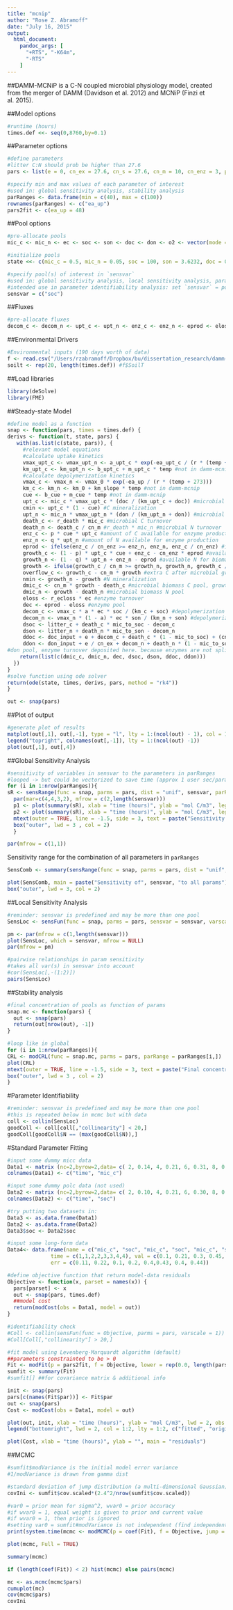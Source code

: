 ```yaml
---
title: "mcnip"
author: "Rose Z. Abramoff"
date: "July 16, 2015"
output: 
  html_document:
    pandoc_args: [
      "+RTS", "-K64m",
      "-RTS"
    ]
---
```

##DAMM-MCNiP is a C-N coupled microbial physiology model, created from the merger of DAMM (Davidson et al. 2012) and MCNiP (Finzi et al. 2015). 

##Model options
```r
#runtime (hours)
times.def <<- seq(0,8760,by=0.1)
```

##Parameter options
```r
#define parameters
#litter C:N should prob be higher than 27.6
pars <- list(e = 0, cn_ex = 27.6, cn_s = 27.6, cn_m = 10, cn_enz = 3, p = 0.5, q = 0.5, a = 0.5, r = 0.008314, r_death = 0.00015, r_ecloss = 0.001, mic_to_soc = 0.5, mic_to_son = 0.5, doc_input = 0.0005, litter_c = 0.0005, don_input = 0.0005/27.6, litter_n = 0.0005/27.6, a_upt_c = 1e8, vmax_0 = 1e8, ea_upt_c = 48, ea_up = 48, b_upt_c = 0.1, m_upt_c = 0.01, km_0 = 500, km_slope = 5, b_cue = 0.63, m_cue = -0.016, temp = 20)

#specify min and max values of each parameter of interest
#used in: global sensitivity analysis, stability analysis
parRanges <- data.frame(min = c(40), max = c(100))
rownames(parRanges) <- c("ea_up")
pars2fit <- c(ea_up = 48)
```

##Pool options
```r
#pre-allocate pools
mic_c <- mic_n <- ec <- soc <- son <- doc <- don <- o2 <- vector(mode = "double", length = length(times.def)) 

#initialize pools
state <<- c(mic_c = 0.5, mic_n = 0.05, soc = 100, son = 3.6232, doc = 0.5, don = 0.0333, ec = 0.01)

#specify pool(s) of interest in `sensvar`
#used in: global sensitivity analysis, local sensitivity analysis, parameter identifiability analysis
#intended use in parameter identifiability analysis: set `sensvar` = pools for which there are data, then assess collinearity to determine which parameter combinations require data
sensvar = c("soc")
```

##Fluxes
```r
#pre-allocate fluxes
decom_c <- decom_n <- upt_c <- upt_n <- enz_c <- enz_n <- eprod <- eloss <- growth_c <- growth_n <- growth <- death_c <- death_n <- overflow_c <- cmin <- nmin <- vector(mode = "double", length = length(times.def))
```

##Environmental Drivers
```r
#Environmental inputs (190 days worth of data)
f <- read.csv("/Users/rzabramoff/Dropbox/bu/dissertation_research/damm-mcnip/hformat.csv", sep=",",header=T, na.strings="NA")
soilt <- rep(20, length(times.def)) #f$SoilT
```

##Load libraries
```r
library(deSolve)
library(FME)
```


##Steady-state Model
```r
#define model as a function
snap <- function(pars, times = times.def) {
derivs <- function(t, state, pars) {
   with(as.list(c(state, pars)), {
     #relevant model equations
     #calculate uptake kinetics
     vmax_upt_c <- vmax_upt_n <- a_upt_c * exp(-ea_upt_c / (r * (temp + 273)))
     km_upt_c <- km_upt_n <- b_upt_c + m_upt_c * temp #not in damm-mcnip
     #calculate depolymerization kinetics
     vmax_c <- vmax_n <- vmax_0 * exp(-ea_up / (r * (temp + 273)))
     km_c <- km_n <- km_0 + km_slope * temp #not in damm-mcnip
     cue <- b_cue + m_cue * temp #not in damm-mcnip
     upt_c <- mic_c * vmax_upt_c * (doc / (km_upt_c + doc)) #microbial C uptake
     cmin <- upt_c * (1 - cue) #C mineralization
     upt_n <- mic_n * vmax_upt_n * (don / (km_upt_n + don)) #microbial N uptake
     death_c <- r_death * mic_c #microbial C turnover
     death_n <- death_c / cn_m #r_death * mic_n #microbial N turnover
     enz_c <- p * cue * upt_c #amount of C available for enzyme production after C allocated to mineralization
     enz_n <- q * upt_n #amount of N available for enzyme production
     eprod <- ifelse(enz_c / cn_enz >= enz_n, enz_n, enz_c / cn_enz) #if enzyme production is N-limited, then number of enzyme produced = N cost for enzyme production (1 enzyme made for every 1 N used), else enzyme production C-limited
     growth_c <- (1 - p) * upt_c * cue + enz_c - cn_enz * eprod #available C for biomass growth
     growth_n <- (1 - q) * upt_n + enz_n - eprod #available N for biomass growth
     growth <- ifelse(growth_c / cn_m >= growth_n, growth_n, growth_c / cn_m) #if microbes N-limited, then amount of microbial biomass growth equals cost of N to produce microbes, else growth is C-limited
     overflow_c <- growth_c - cn_m * growth #extra C after microbial growth goes to overflow metabolism
     nmin <- growth_n - growth #N mineralization
     dmic_c <- cn_m * growth - death_c #microbial biomass C pool, growth multiplied by C:N of microbes because growth = N cost to build a microbe, but C cost is greater
     dmic_n <- growth - death_n #microbial biomass N pool
     eloss <- r_ecloss * ec #enzyme turnover
     dec <- eprod - eloss #enzyme pool
     decom_c <- vmax_c * a * ec * soc / (km_c + soc) #depolymerization of soc by enzymes
     decom_n <- vmax_n * (1 - a) * ec * son / (km_n + son) #depolymerization of son by enzymes
     dsoc <- litter_c + death_c * mic_to_soc - decom_c
     dson <- litter_n + death_n * mic_to_son - decom_n
     ddoc <- doc_input + e + decom_c + death_c * (1 - mic_to_soc) + (cn_enz / (1 + cn_enz)) * eloss - upt_c #doc pool, enzyme turnover deposited here.
     ddon <- don_input + e / cn_ex + decom_n + death_n * (1 - mic_to_son) + (1 / cn_enz) * eloss - upt_n
#don pool, enzyme turnover deposited here. because enzymes are not split up into separate pools within the model, the amount of C and N created by the turnover of an enzyme is calculated using the C:N of enzymes
    return(list(c(dmic_c, dmic_n, dec, dsoc, dson, ddoc, ddon)))
  })
}
#solve function using ode solver
return(ode(state, times, derivs, pars, method = "rk4"))
}

out <- snap(pars)
```

##Plot of output
```r
#generate plot of results
matplot(out[,1], out[,-1], type = "l", lty = 1:(ncol(out) - 1), col = 1, xlab = "time (hours)", ylab = "mol C/m3")
legend("topright", colnames(out[,-1]), lty = 1:(ncol(out) -1))
plot(out[,1], out[,4])
```

##Global Sensitivity Analysis
```r
#sensitivity of variables in sensvar to the parameters in parRanges
#looped -> but could be vectorized to save time (approx 1 user sec/parameter)
for (i in 1:nrow(parRanges)){
sR <- sensRange(func = snap, parms = pars, dist = "unif", sensvar, parRange = parRanges[i,], num = 100)
  par(mar=c(4,4,3,2), mfrow = c(2,length(sensvar)))
  p1 <- plot(summary(sR), xlab = "time (hours)", ylab = "mol C/m3", legpos = "topleft", mfrow = NULL)
  p2 <- plot(summary(sR), xlab = "time (hours)", ylab = "mol C/m3", legpos = "topleft", mfrow = NULL, quant = TRUE, col = c("lightblue", "blue"))
  mtext(outer = TRUE, line = -1.5, side = 3, text = paste("Sensitivity to", rownames(parRanges[i,])), cex = 1.25)
  box("outer", lwd = 3 , col = 2)
  }
```

```r
par(mfrow = c(1,1))
```

Sensitivity range for the combination of all parameters in `parRanges`
```r
SensComb <- summary(sensRange(func = snap, parms = pars, dist = "unif", sensvar = sensvar, parRange = parRanges, num = 100))

plot(SensComb, main = paste("Sensitivity of", sensvar, "to all params"), xlab = "time (hours)", ylab = "mol C/m3")
box("outer", lwd = 3, col = 2)
```


##Local Sensitivity Analysis
```r
#reminder: sensvar is predefined and may be more than one pool
SensLoc <- sensFun(func = snap, parms = pars, sensvar = sensvar, varscale = 1)

pm <- par(mfrow = c(1,length(sensvar)))
plot(SensLoc, which = sensvar, mfrow = NULL)
par(mfrow = pm)

#pairwise relationships in param sensitivity
#takes all var(s) in sensvar into account
#cor(SensLoc[,-(1:2)])
pairs(SensLoc)
```

##Stability analysis
```r
#final concentration of pools as function of params
snap.mc <- function(pars) {
  out <- snap(pars)
  return(out[nrow(out), -1])
}

#loop like in global
for (i in 1:nrow(parRanges)){
CRL <- modCRL(func = snap.mc, parms = pars, parRange = parRanges[i,])
plot(CRL)
mtext(outer = TRUE, line = -1.5, side = 3, text = paste("Final concentration response to", rownames(parRanges[i,])), cex = 1.25)
box("outer", lwd = 3 , col = 2)
}
```

#Parameter Identifiability
```r
#reminder: sensvar is predefined and may be more than one pool
#this is repeated below in mcmc but with data
coll <- collin(SensLoc)
goodColl <- coll[coll[,"collinearity"] < 20,]
goodColl[goodColl$N == (max(goodColl$N)),]
```

#Standard Parameter Fitting
```r
#input some dummy micc data
Data1 <- matrix (nc=2,byrow=2,data= c( 2, 0.14, 4, 0.21, 6, 0.31, 8, 0.40, 10, 0.69, 12, 0.97, 14, 1.42, 16, 2.0, 18, 3.0, 20, 4.5, 22, 6.5, 24, 9.5, 26, 13.5, 28, 20.5, 30, 29 , 35, 65, 40, 61))
colnames(Data1) <- c("time", "mic_c")

#input some dummy polc data (not used)
Data2 <- matrix (nc=2,byrow=2,data= c( 2, 0.10, 4, 0.21, 6, 0.30, 8, 0.40, 10, 0.67, 12, 0.99, 14, 1.47, 16, 2.0, 18, 3.0, 20, 4.5, 22, 6.8, 24, 9.2, 26, 13.5, 28, 20.6, 30, 29 , 35, 65, 40, 61))
colnames(Data2) <- c("time", "soc")

#try putting two datasets in:
Data3 <- as.data.frame(Data1)
Data2 <- as.data.frame(Data2)
Data3$soc <- Data2$soc

#input some long-form data
Data4<- data.frame(name = c("mic_c", "soc", "mic_c", "soc", "mic_c", "soc", "mic_c", "soc"),
              time = c(1,1,2,2,3,3,4,4), val = c(0.1, 0.21, 0.3, 0.45, 0.54, 0.67, 0.8, 0.99),
              err = c(0.11, 0.22, 0.1, 0.2, 0.4,0.43, 0.4, 0.44))

#define objective function that return model-data residuals
Objective <- function(x, parset = names(x)) {
  pars[parset] <- x
  out <- snap(pars, times.def)
  ##model cost
  return(modCost(obs = Data1, model = out))
}

#identifiability check
#Coll <- collin(sensFun(func = Objective, parms = pars, varscale = 1))
#Coll[Coll[,"collinearity"] > 20,]

#fit model using Levenberg-Marquardt algorithm (default)
##parameters constrainted to be > 0
Fit <- modFit(p = pars2fit, f = Objective, lower = rep(0.0, length(pars2fit)))
sumfit <- summary(Fit)
#sumfit[] ##for covariance matrix & additional info

init <- snap(pars)
pars[c(names(Fit$par))] <- Fit$par
out <- snap(pars)
Cost <- modCost(obs = Data1, model = out)

plot(out, init, xlab = "time (hours)", ylab = "mol C/m3", lwd = 2, obs = Data1, obspar = list(cex = 2, pch = 18))
legend("bottomright", lwd = 2, col = 1:2, lty = 1:2, c("fitted", "original"))

plot(Cost, xlab = "time (hours)", ylab = "", main = "residuals")
```

##MCMC
```r
#sumfit$modVariance is the initial model error variance
#1/modVariance is drawn from gamma dist

#standard deviation of jump distribution (a multi-dimensional Gaussian)
covIni <- sumfit$cov.scaled*(2.4^2/nrow(sumfit$cov.scaled)) 

#var0 = prior mean for sigma^2, wvar0 = prior accuracy
#if wvar0 = 1, equal weight is given to prior and current value
#if wvar0 = 1, then prior is ignored
#setting var0 = sumfit#modVariance is not independent (find independent estimates...)
print(system.time(mcmc <- modMCMC(p = coef(Fit), f = Objective, jump = covIni, var0 = sumfit$modVariance, wvar0 = 1, niter = 1000, updatecov = 1001)))

plot(mcmc, Full = TRUE)

summary(mcmc)

if (length(coef(Fit)) < 2) hist(mcmc) else pairs(mcmc)

mc <- as.mcmc(mcmc$pars)
cumuplot(mc)
cov(mcmc$pars)
covIni
```

